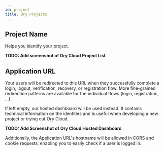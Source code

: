 ```yaml
---
id: project
title: Ory Projects
---
```


## Project Name

Helps you identify your project.

**TODO: Add screenshot of Ory Cloud Project List**

## Application URL

Your users will be redirected to this URL when they successfully complete a
login, logout, verification, recovery, or registration flow. More fine-grained
redirection patterns are available for the individual flows (login,
registration, ...).

If left empty, our hosted dashboard will be used instead. It contains technical
information on the identities and is useful when developing a new project or
trying out Ory Cloud.

**TODO: Add Screenshot of Ory Cloud Hosted Dashboard**

Additionally, the Application URL's hostname will be allowed in CORS and cookie
requests, enabling you to easily check if a user is logged in.
